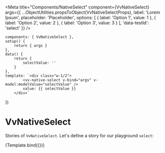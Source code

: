 
<Meta
	title="Components/NativeSelect"
	component={VvNativeSelect}
	args={{
		...ObjectUtilities.propsToObject(VvNativeSelectProps),
		label: 'Lorem Ipsum',
		placeholder: 'Placeholder',
		options: [
			{
				label: 'Option 1',
				value: 1
			},
			{
				label: 'Option 2',
				value: 2
			},
			{
				label: 'Option 3',
				value: 3
			}
		],
		'data-testId': 'select'
	}}
/>

	components: { VvNativeSelect },
	setup() {
		return { args }
	},
	data() {
		return {
			selectValue: ''
		}
	},
	template: `<div class="w-1/2">
            <vv-native-select v-bind="args" v-model:modelValue="selectValue" />
			value: {{ selectValue }}
        </div>`
})

# VvNativeSelect

Stories of `VvNativeSelect`.
Let's define a story for our playground `select`:

<Canvas>
	<Story name="vv-native-select" play={nativeSelectTest}>
		{Template.bind({})}
	</Story>
</Canvas>
